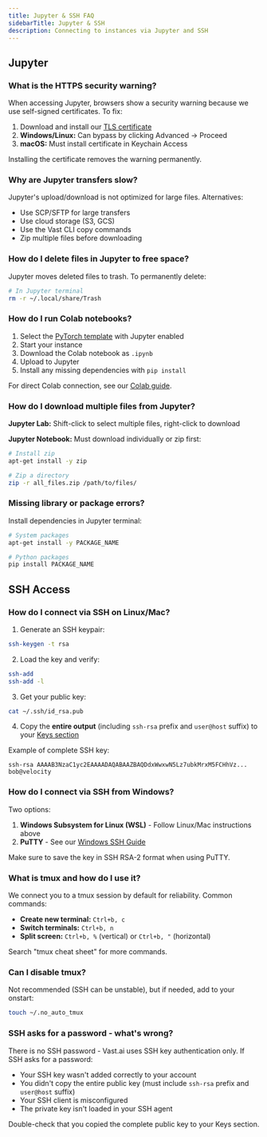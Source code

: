 ```yaml
---
title: Jupyter & SSH FAQ
sidebarTitle: Jupyter & SSH
description: Connecting to instances via Jupyter and SSH
---
```


## Jupyter

### What is the HTTPS security warning?

When accessing Jupyter, browsers show a security warning because we use self-signed certificates. To fix:

1. Download and install our [TLS certificate](../../instances/jupyter)
2. **Windows/Linux:** Can bypass by clicking Advanced → Proceed
3. **macOS:** Must install certificate in Keychain Access

Installing the certificate removes the warning permanently.

### Why are Jupyter transfers slow?

Jupyter's upload/download is not optimized for large files. Alternatives:
- Use SCP/SFTP for large transfers
- Use cloud storage (S3, GCS)
- Use the Vast CLI copy commands
- Zip multiple files before downloading

### How do I delete files in Jupyter to free space?

Jupyter moves deleted files to trash. To permanently delete:

```bash
# In Jupyter terminal
rm -r ~/.local/share/Trash
```

### How do I run Colab notebooks?

1. Select the [PyTorch template](https://cloud.vast.ai/?ref_id=43484&template_id=e4c5e88bc289f4eecb0c955c4fe7430d) with Jupyter enabled
2. Start your instance
3. Download the Colab notebook as `.ipynb`
4. Upload to Jupyter
5. Install any missing dependencies with `pip install`

For direct Colab connection, see our [Colab guide](https://docs.vast.ai/google-colab).

### How do I download multiple files from Jupyter?

**Jupyter Lab:** Shift-click to select multiple files, right-click to download

**Jupyter Notebook:** Must download individually or zip first:

```bash
# Install zip
apt-get install -y zip

# Zip a directory
zip -r all_files.zip /path/to/files/
```

### Missing library or package errors?

Install dependencies in Jupyter terminal:

```bash
# System packages
apt-get install -y PACKAGE_NAME

# Python packages  
pip install PACKAGE_NAME
```

## SSH Access

### How do I connect via SSH on Linux/Mac?

1. Generate an SSH keypair:
```bash
ssh-keygen -t rsa
```

2. Load the key and verify:
```bash
ssh-add
ssh-add -l
```

3. Get your public key:
```bash
cat ~/.ssh/id_rsa.pub
```

4. Copy the **entire output** (including `ssh-rsa` prefix and `user@host` suffix) to your [Keys section](https://cloud.vast.ai/manage-keys/)

Example of complete SSH key:
```
ssh-rsa AAAAB3NzaC1yc2EAAAADAQABAAZBAQDdxWwxwN5Lz7ubkMrxM5FCHhVz... bob@velocity
```

### How do I connect via SSH from Windows?

Two options:
1. **Windows Subsystem for Linux (WSL)** - Follow Linux/Mac instructions above
2. **PuTTY** - See our [Windows SSH Guide](../../instances/windows-ssh-guide)

Make sure to save the key in SSH RSA-2 format when using PuTTY.

### What is tmux and how do I use it?

We connect you to a tmux session by default for reliability. Common commands:
- **Create new terminal:** `Ctrl+b, c`
- **Switch terminals:** `Ctrl+b, n`
- **Split screen:** `Ctrl+b, %` (vertical) or `Ctrl+b, "` (horizontal)

Search "tmux cheat sheet" for more commands.

### Can I disable tmux?

Not recommended (SSH can be unstable), but if needed, add to your onstart:

```bash
touch ~/.no_auto_tmux
```

### SSH asks for a password - what's wrong?

There is no SSH password - Vast.ai uses SSH key authentication only. If SSH asks for a password:
- Your SSH key wasn't added correctly to your account
- You didn't copy the entire public key (must include `ssh-rsa` prefix and `user@host` suffix)
- Your SSH client is misconfigured
- The private key isn't loaded in your SSH agent

Double-check that you copied the complete public key to your Keys section.